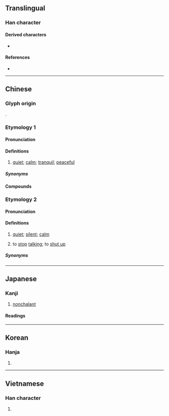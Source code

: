 {{character info}}
==Translingual==

===Han character===
{{Han char|rn=61|rad=心|as=06|sn=9|four=92064|canj=PHJR|ids=⿰忄舌}}

====Derived characters====
* {{l|mul|[[湉]], [[𦳇]]}}

====References====
* {{Han ref|kx=0385.140|dkj=10595|dj=0717.040|hdz=42296.050|uh=606C|ud=24684|bh=ABEF|bd=44015}}

----

==Chinese==

===Glyph origin===
{{Han etym}}
{{Han compound|心|甜|ls=psc|c1=s|c2=p|t1=heart|abb2=y}}.

===Etymology 1===
{{zh-forms}}

====Pronunciation====
{{zh-pron
|m=tián
|c=tim4,tim5
|mn=ml:tiâm
|mn-t=tiam5/tiang5
|mn-t_note=tiam5 - Chaozhou; tiang5 - Chenghai
|mc=y
|oc=y
|cat=a
}}

====Definitions====
{{zh-hanzi}}

# {{lb|zh|literary}} [[quiet]]; [[calm]]; [[tranquil]]; [[peaceful]]

=====Synonyms=====
{{zh-syn-saurus|寂靜}}

====Compounds====
{{zh-der|平和恬淡|心曠神恬|恬不為怪|恬不為意|恬不知怪|恬不知恥|恬和|恬愉|恬淡|恬淡寡欲|恬淡無欲|恬淡無為|恬澹|恬然|恬然不恥|恬謐|恬退|恬逸|恬適|恬靜|文恬武嬉|浪恬波靜|浪靜風恬|清恬|蒙恬|蒙恬造筆|風恬日朗|風恬月朗|風恬浪靜}}

===Etymology 2===
{{zh-forms|alt=扂-Hokkien}}

====Pronunciation====
{{zh-pron
|h=pfs=tiâm
|mn=xm,zz,tw,sg:tiām/qz:tiǎm
|mn-t=diam5/diam7/diang5/diang7
|mn-t_note=diam5/diam7 - Chaozhou; diang5/diang7 - Chenghai
|cat=a
}}

====Definitions====
{{zh-hanzi}}

# {{lb|zh|Min Nan|Hakka}} [[quiet]]; [[silent]]; [[calm]]
# {{lb|zh|Hokkien}} to [[stop]] [[talking]]; to [[shut up]]
#: {{zh-x|恬！|Shut up!|MN}}

=====Synonyms=====
{{zh-syn-list|住口|住嘴|絕口;literary|閉嘴|收聲;Cantonese|收嗲;Cantonese|恬去;Hokkien|合嘴;Hakka|*恬;Hokkien}}

----

==Japanese==

===Kanji===
{{ja-kanji|grade=|rs=心06}}

# [[nonchalant]]

====Readings====
{{ja-readings
|goon=でん<でん<でむ
|kanon=てん<てん<てむ
|kun=やす-い, やす-らか
}}

----

==Korean==

===Hanja===
{{ko-hanja|hangeul=[[념]]>[[염]]|eumhun=|rv=nyeom>yeom|mr=nyŏm>yŏm|y=nyem>yem}}

# {{rfdef|ko|sort=心06}}

----

==Vietnamese==

===Han character===
{{vi-hantu|[[điềm]], [[đềm]]|rs=心06}}

# {{rfdef|vi|sort=心06}}